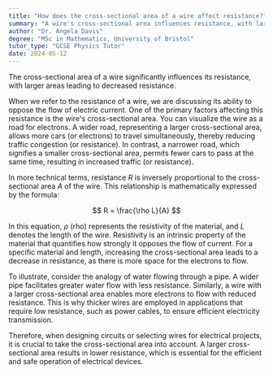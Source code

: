 ```yaml
---
title: "How does the cross-sectional area of a wire affect resistance?"
summary: "A wire's cross-sectional area influences resistance, with larger areas resulting in decreased resistance."
author: "Dr. Angela Davis"
degree: "MSc in Mathematics, University of Bristol"
tutor_type: "GCSE Physics Tutor"
date: 2024-05-12
---
```


The cross-sectional area of a wire significantly influences its resistance, with larger areas leading to decreased resistance.

When we refer to the resistance of a wire, we are discussing its ability to oppose the flow of electric current. One of the primary factors affecting this resistance is the wire's cross-sectional area. You can visualize the wire as a road for electrons. A wider road, representing a larger cross-sectional area, allows more cars (or electrons) to travel simultaneously, thereby reducing traffic congestion (or resistance). In contrast, a narrower road, which signifies a smaller cross-sectional area, permits fewer cars to pass at the same time, resulting in increased traffic (or resistance).

In more technical terms, resistance $R$ is inversely proportional to the cross-sectional area $A$ of the wire. This relationship is mathematically expressed by the formula:

$$
R = \frac{\rho L}{A}
$$

In this equation, $\rho$ (rho) represents the resistivity of the material, and $L$ denotes the length of the wire. Resistivity is an intrinsic property of the material that quantifies how strongly it opposes the flow of current. For a specific material and length, increasing the cross-sectional area leads to a decrease in resistance, as there is more space for the electrons to flow.

To illustrate, consider the analogy of water flowing through a pipe. A wider pipe facilitates greater water flow with less resistance. Similarly, a wire with a larger cross-sectional area enables more electrons to flow with reduced resistance. This is why thicker wires are employed in applications that require low resistance, such as power cables, to ensure efficient electricity transmission.

Therefore, when designing circuits or selecting wires for electrical projects, it is crucial to take the cross-sectional area into account. A larger cross-sectional area results in lower resistance, which is essential for the efficient and safe operation of electrical devices.
    